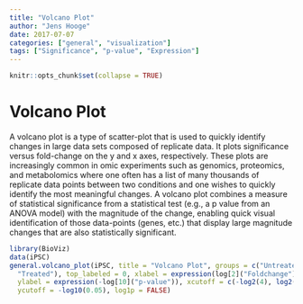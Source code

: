 ```yaml
---
title: "Volcano Plot"
author: "Jens Hooge"
date: 2017-07-07
categories: ["general", "visualization"]
tags: ["Significance", "p-value", "Expression"]
---
```


```r
knitr::opts_chunk$set(collapse = TRUE)
```

# Volcano Plot

A volcano plot is a type of scatter-plot that is used to quickly identify changes in large data sets composed of replicate data. It plots significance versus fold-change on the y and x axes, respectively. These plots are increasingly common in omic experiments such as genomics, proteomics, and metabolomics where one often has a list of many thousands of replicate data points between two conditions and one wishes to quickly identify the most meaningful changes. A volcano plot combines a measure of statistical significance from a statistical test (e.g., a p value from an ANOVA model) with the magnitude of the change, enabling quick visual identification of those data-points (genes, etc.) that display large magnitude changes that are also statistically significant.

```r
library(BioViz)
data(iPSC)
general.volcano_plot(iPSC, title = "Volcano Plot", groups = c("Untreated",
  "Treated"), top_labeled = 0, xlabel = expression(log[2]("Foldchange")),
  ylabel = expression(-log[10]("p-value")), xcutoff = c(-log2(4), log2(4)),
  ycutoff = -log10(0.05), log1p = FALSE)
```
